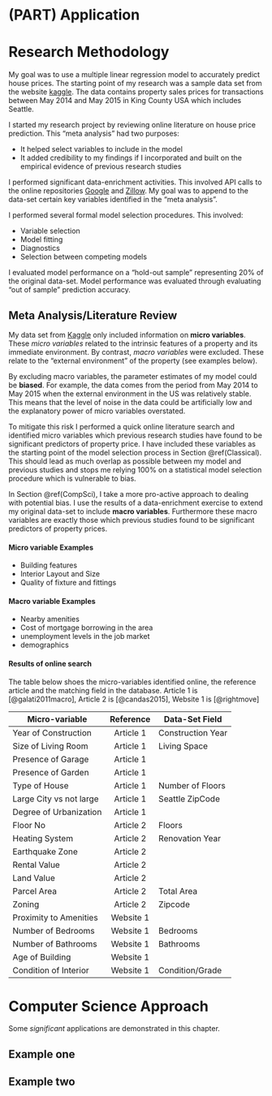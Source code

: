 # (PART) Application {-}
# Research Methodology

My goal was to use a multiple linear regression model to accurately predict house prices. The starting point of my research was a sample data set from the website [kaggle](). The data contains property sales prices for transactions between May 2014 and May 2015 in King County USA which includes Seattle.

I started my research project by reviewing online literature on house price prediction. This "meta analysis" had two purposes:

- It helped select variables to include in the model 
- It added credibility to my findings if I incorporated and built on the empirical evidence of previous research studies

I performed significant data-enrichment activities. This involved API calls to the online repositories [Google]() and [Zillow](). My goal was to append to the data-set certain key variables identified in the "meta analysis".

I performed several formal model selection procedures. This involved:

- Variable selection
- Model fitting
- Diagnostics
- Selection between competing models

I evaluated model performance on a "hold-out sample" representing 20% of the original data-set. Model performance was evaluated through evaluating "out of sample" prediction accuracy.

## Meta Analysis/Literature Review

My data set from [Kaggle]() only included information on **micro variables**. These *micro variables* related to the intrinsic features of a property and its immediate environment. By contrast, *macro variables* were excluded. These relate to the "external environment" of the property (see examples below). 

By excluding macro variables, the parameter estimates of my model could be **biased**. For example, the data comes from the period from May 2014 to May 2015 when the external environment in the US was relatively stable. This means that the level of noise in the data could be artificially low and the explanatory power of micro variables overstated.

To mitigate this risk I performed a quick online literature search and identified micro variables which previous research studies have found to be significant predictors of property price. I have included these variables as the starting point of the model selection process in Section \@ref(Classical). This should lead as much overlap as possible between my model and previous studies and stops me relying 100% on a statistical model selection procedure which is vulnerable to bias.

In Section \@ref(CompSci), I take a more pro-active approach to dealing with potential bias. I use the results of a data-enrichment exercise to extend my original data-set to include **macro variables**. Furthermore these macro variables are exactly those which previous studies found to be significant predictors of property prices. 

#### Micro variable Examples

- Building features
- Interior Layout and Size
- Quality of fixture and fittings

#### Macro variable Examples

- Nearby amenities
- Cost of mortgage borrowing in the area
- unemployment levels in the job market
- demographics 

#### Results of online search

The table below shoes the micro-variables identified online, the reference article and the matching field in the database. Article 1 is [@galati2011macro], Article 2 is [@candas2015], Website 1 is [@rightmove]


|Micro-variable         | Reference | Data-Set Field  |
|-----------------------|:---------:|-----------------|
|Year of Construction   | Article 1 |Construction Year|
|Size of Living Room    | Article 1 |Living Space     |
|Presence of Garage     | Article 1 |                 |
|Presence of Garden     | Article 1 |                 |
|Type of House          | Article 1 |Number of Floors |
|Large City vs not large| Article 1 |Seattle ZipCode  |
|Degree of Urbanization | Article 1 |                 |
|Floor No               | Article 2 |Floors           |
|Heating System         | Article 2 |Renovation Year  |
|Earthquake Zone        | Article 2 |                 |
|Rental Value           | Article 2 |                 |
|Land Value             | Article 2 |                 |
|Parcel Area            | Article 2 |Total Area       |
|Zoning                 | Article 2 |Zipcode          |
|Proximity to Amenities | Website 1 |                 |
|Number of Bedrooms     | Website 1 |Bedrooms         |
|Number of Bathrooms    | Website 1 |Bathrooms        |
|Age of Building        | Website 1 |                 |
|Condition of Interior  | Website 1 |Condition/Grade  |



# Computer Science Approach {#CompSci}

Some _significant_ applications are demonstrated in this chapter.

## Example one

## Example two
